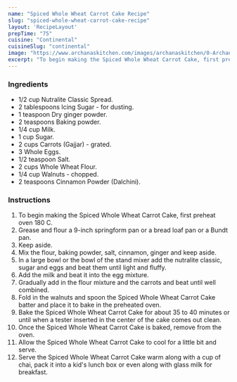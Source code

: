 ---
name: "Spiced Whole Wheat Carrot Cake Recipe"
slug: "spiced-whole-wheat-carrot-cake-recipe"
layout: 'RecipeLayout'
prepTime: "75"
cuisine: "Continental"
cuisineSlug: "continental"
image: "https://www.archanaskitchen.com/images/archanaskitchen/0-Archanas-Kitchen-Recipes/2018/Spiced_Carrot_Cake_Recipe-6.jpg"
excerpt: "To begin making the Spiced Whole Wheat Carrot Cake, first preheat oven 180 C"
---

### Ingredients

- 1/2 cup Nutralite Classic Spread.
- 2 tablespoons Icing Sugar - for dusting.
- 1 teaspoon Dry ginger powder.
- 2 teaspoons Baking powder.
- 1/4 cup Milk.
- 1 cup Sugar.
- 2 cups Carrots (Gajjar) - grated.
- 3 Whole Eggs.
- 1/2 teaspoon Salt.
- 2 cups Whole Wheat Flour.
- 1/4 cup Walnuts - chopped.
- 2 teaspoons Cinnamon Powder (Dalchini).

### Instructions

1. To begin making the Spiced Whole Wheat Carrot Cake, first preheat oven 180 C.
1. Grease and flour a 9-inch springform pan or a bread loaf pan or a Bundt pan.
1. Keep aside.
1. Mix the flour, baking powder, salt, cinnamon, ginger and keep aside.
1. In a large bowl or the bowl of the stand mixer add the nutralite classic, sugar and eggs and beat them until light and fluffy.
1. Add the milk and beat it into the egg mixture.
1. Gradually add in the flour mixture and the carrots and beat until well combined.
1. Fold in the walnuts and spoon the Spiced Whole Wheat Carrot Cake batter and place it to bake in the preheated oven.
1. Bake the Spiced Whole Wheat Carrot Cake for about 35 to 40 minutes or until when a tester inserted in the center of the cake comes out clean.
1. Once the Spiced Whole Wheat Carrot Cake is baked, remove from the oven.
1. Allow the Spiced Whole Wheat Carrot Cake to cool for a little bit and serve.
1. Serve the Spiced Whole Wheat Carrot Cake warm along with a cup of chai, pack it into a kid's lunch box or even along with glass milk for breakfast.
